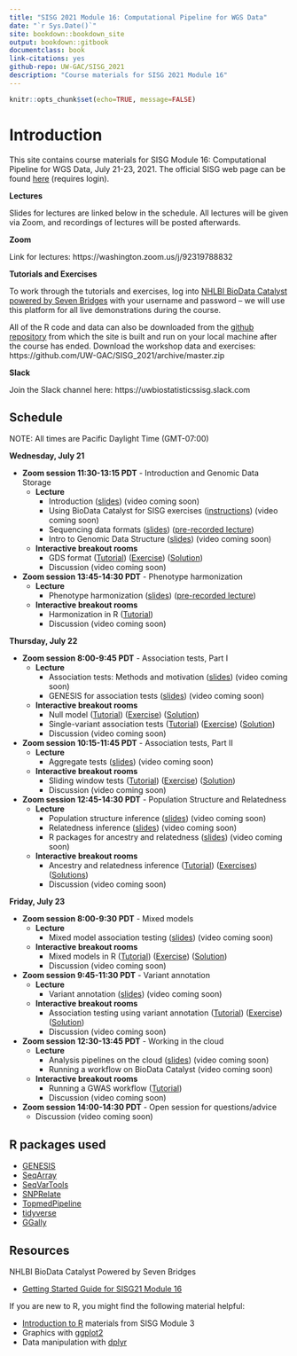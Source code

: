 ```yaml
---
title: "SISG 2021 Module 16: Computational Pipeline for WGS Data"
date: "`r Sys.Date()`"
site: bookdown::bookdown_site
output: bookdown::gitbook
documentclass: book
link-citations: yes
github-repo: UW-GAC/SISG_2021
description: "Course materials for SISG 2021 Module 16"
---
```


```r
knitr::opts_chunk$set(echo=TRUE, message=FALSE)
```

# Introduction

This site contains course materials for SISG Module 16: Computational Pipeline for WGS Data, July 21-23, 2021. The official SISG web page can be found [here](https://si.biostat.washington.edu/suminst/sisg2021/modules/SM2116) (requires login).

**Lectures**

Slides for lectures are linked below in the schedule. All lectures will be given via Zoom, and recordings of lectures will be posted afterwards.

**Zoom** 

Link for lectures: https://washington.zoom.us/j/92319788832

**Tutorials and Exercises**

To work through the tutorials and exercises, log into [NHLBI BioData Catalyst powered by Seven Bridges](https://platform.sb.biodatacatalyst.nhlbi.nih.gov) with your username and password -- we will use this platform for all live demonstrations during the course.

All of the R code and data can also be downloaded from the [github repository](https://github.com/UW-GAC/SISG_2021) from which the site is built and run on your local machine after the course has ended. Download the workshop data and exercises: https://github.com/UW-GAC/SISG_2021/archive/master.zip

**Slack**

Join the Slack channel here: https://uwbiostatisticssisg.slack.com


## Schedule

NOTE: All times are Pacific Daylight Time (GMT-07:00)

**Wednesday, July 21**

- **Zoom session 11:30-13:15 PDT** - Introduction and Genomic Data Storage
    - **Lecture**
        - Introduction ([slides](https://docs.google.com/presentation/d/1QMS6cSLso9eMl96P7A7OHmkDpN3g1qFyupQE7cOA4Fk/edit#slide=id.p)) (video coming soon)
        - Using BioData Catalyst for SISG exercises ([instructions](https://docs.google.com/document/d/1nLMjNRYffphWl89XVEPbH5NHLbUDW4SK7ikeEcHbixo/edit?usp=sharing)) (video coming soon)
        - Sequencing data formats ([slides](https://drive.google.com/file/d/1w_dEobxo6kzloQlIuHW_lUnwkPCYK-RP/view?usp=sharing)) ([pre-recorded lecture](https://washington.zoom.us/rec/share/CQBVagbRwvPsP3qn605dQZQWK7oTccn9zdgW5eFGhytDjaF2Hy-ugYWp6xOpBqRo.cF1_c5gy-k5DAoMI?startTime=1626201510000))
        - Intro to Genomic Data Structure  ([slides](https://drive.google.com/file/d/1_p6-peb89ppi54gsDEapRdHcRVaq3IAX/view?usp=sharing)) (video coming soon)
    - **Interactive breakout rooms**
        - GDS format ([Tutorial](https://uw-gac.github.io/SISG_2021/gds-format.html)) ([Exercise](https://uw-gac.github.io/SISG_2021/gds-format.html#exercises)) ([Solution](https://uw-gac.github.io/SISG_2021/gds-format.html#solutions))
        - Discussion (video coming soon)
        
- **Zoom session 13:45-14:30 PDT** - Phenotype harmonization
    - **Lecture**
        - Phenotype harmonization  ([slides](https://drive.google.com/file/d/10EKUJxTARdX52uMXcnOENBqDwhCcVwW2/view?usp=sharing)) ([pre-recorded lecture](https://washington.zoom.us/rec/play/HmXkJmH5RllYXyKHIl4wsk9V-kmmGsjJq_xpwyGxtlX556KRhKW5pzFhzmE5ldum9Smsnn_gM15jjDQb.vw8mOGoWcvvTjmtm?continueMode=true&_x_zm_rtaid=Xpghuu1BRGCPDP5pPcewUQ.1626824313252.0dc095a7ea0c036ff2c4222152db4f30&_x_zm_rhtaid=804))
    - **Interactive breakout rooms**
        - Harmonization in R ([Tutorial](https://uw-gac.github.io/SISG_2021/phenotype-harmonization.html))
        - Discussion (video coming soon)

**Thursday, July 22**

- **Zoom session 8:00-9:45 PDT** - Association tests, Part I
    - **Lecture**
        - Association tests: Methods and motivation  ([slides](https://drive.google.com/file/d/1i6iVEP97r_nkeOeSMAIm-UKS9wVgaJ0V/view?usp=sharing)) (video coming soon)
        - GENESIS for association tests  ([slides](https://drive.google.com/file/d/1LPGKgrhFb2Yzty-bTDsX9vlTxifsLcPl/view?usp=sharing)) (video coming soon)
    - **Interactive breakout rooms**
        - Null model ([Tutorial](https://uw-gac.github.io/SISG_2021/association-tests-part-i.html)) ([Exercise](https://uw-gac.github.io/SISG_2021/association-tests-part-i.html#exercise)) ([Solution](https://uw-gac.github.io/SISG_2021/association-tests-part-i.html#solution))
        - Single-variant association tests ([Tutorial](https://uw-gac.github.io/SISG_2021/association-tests-part-i.html#single-variant-association-tests)) ([Exercise](https://uw-gac.github.io/SISG_2021/association-tests-part-i.html#exercise-1)) ([Solution](https://uw-gac.github.io/SISG_2021/association-tests-part-i.html#solution-1))
        - Discussion (video coming soon)
        
- **Zoom session 10:15-11:45 PDT** - Association tests, Part II
    - **Lecture**
        - Aggregate tests ([slides](https://drive.google.com/file/d/1i6iVEP97r_nkeOeSMAIm-UKS9wVgaJ0V/view?usp=sharing)) (video coming soon)
    - **Interactive breakout rooms**
        - Sliding window tests ([Tutorial](https://uw-gac.github.io/SISG_2021/association-tests-part-ii.html)) ([Exercise](https://uw-gac.github.io/SISG_2021/association-tests-part-ii.html#exercise-2)) ([Solution](https://uw-gac.github.io/SISG_2021/association-tests-part-ii.html#solution-2))
        - Discussion (video coming soon)
        
- **Zoom session 12:45-14:30 PDT** - Population Structure and Relatedness
    - **Lecture**
        - Population structure inference  ([slides](https://drive.google.com/file/d/1fQoaiKu_Ngpc-SzvchCGbaamRV_a1MoT/view?usp=sharing)) (video coming soon)
        - Relatedness inference  ([slides](https://drive.google.com/file/d/1kC_158wmq8vJyRc8eW_N3hJvbXq_1mdy/view?usp=sharing)) (video coming soon)
        - R packages for ancestry and relatedness  ([slides](https://drive.google.com/file/d/1RMHcoe3lrK02tZ2Vy_B7XQEZChSlgpTh/view?usp=sharing)) (video coming soon)
    - **Interactive breakout rooms**
        - Ancestry and relatedness inference ([Tutorial](https://uw-gac.github.io/SISG_2021/ancestry-and-relatedness-inference.html)) ([Exercises](https://uw-gac.github.io/SISG_2021/ancestry-and-relatedness-inference.html#exercises-1)) ([Solutions](https://uw-gac.github.io/SISG_2021/ancestry-and-relatedness-inference.html#solutions-1))
        - Discussion (video coming soon)

**Friday, July 23**

- **Zoom session 8:00-9:30 PDT** - Mixed models
    - **Lecture**
        - Mixed model association testing  ([slides](https://drive.google.com/file/d/13s5sYnol3hbpCEj6wB-98JjOpS2CmHCn/view?usp=sharing)) (video coming soon)
    - **Interactive breakout rooms**
        - Mixed models in R ([Tutorial](https://uw-gac.github.io/SISG_2021/mixed-models.html)) ([Exercise](https://uw-gac.github.io/SISG_2021/mixed-models.html#exercise-3)) ([Solution](https://uw-gac.github.io/SISG_2021/mixed-models.html#solution-3))
        - Discussion (video coming soon)
        
- **Zoom session 9:45-11:30 PDT** - Variant annotation
    - **Lecture**
        - Variant annotation ([slides]()) (video coming soon)
    - **Interactive breakout rooms**
        - Association testing using variant annotation ([Tutorial]()) ([Exercise]()) ([Solution]())
        - Discussion (video coming soon)
        
- **Zoom session 12:30-13:45 PDT** - Working in the cloud
    - **Lecture**
        - Analysis pipelines on the cloud   ([slides]()) (video coming soon)
        - Running a workflow on BioData Catalyst (video coming soon)
    - **Interactive breakout rooms**
        - Running a GWAS workflow ([Tutorial](https://uw-gac.github.io/SISG_2021/running-a-gwas-workflow-on-biodata-catalyst.html))
        - Discussion (video coming soon)
        
- **Zoom session 14:00-14:30 PDT** - Open session for questions/advice
    - Discussion (video coming soon)


## R packages used

- [GENESIS](http://bioconductor.org/packages/release/bioc/html/GENESIS.html)
- [SeqArray](http://bioconductor.org/packages/release/bioc/html/SeqArray.html)
- [SeqVarTools](http://bioconductor.org/packages/release/bioc/html/SeqVarTools.html)
- [SNPRelate](http://bioconductor.org/packages/release/bioc/html/SNPRelate.html)
- [TopmedPipeline](https://github.com/UW-GAC/analysis_pipeline/tree/master/TopmedPipeline)
- [tidyverse](https://www.tidyverse.org)
- [GGally](https://cran.r-project.org/web/packages/GGally)


## Resources

NHLBI BioData Catalyst Powered by Seven Bridges 

- [Getting Started Guide for SISG21 Module 16](https://drive.google.com/file/d/1LMlzot2GXPKCRmLH6BtsOi9PxKAoohYT/view?usp=sharing)

If you are new to R, you might find the following material helpful:

- [Introduction to R](http://faculty.washington.edu/kenrice/rintro/indexSEA15.shtml) materials from SISG Module 3
- Graphics with [ggplot2](https://ggplot2.tidyverse.org/)
- Data manipulation with [dplyr](http://dplyr.tidyverse.org/)
